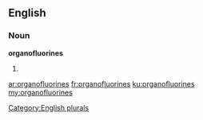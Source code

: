 ==English==

===Noun===
'''organofluorines'''

# {{plural of|[[organofluorine]]}}

[[Category:English plurals]]

[[ar:organofluorines]]
[[fr:organofluorines]]
[[ku:organofluorines]]
[[my:organofluorines]]